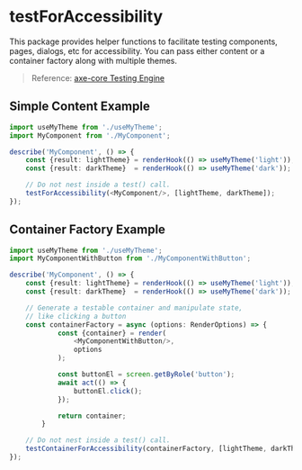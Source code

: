 
<Meta title="jest/testForAccessibility"/>

# testForAccessibility

This package provides helper functions to facilitate testing components, pages, dialogs, etc for accessibility. You can pass either content or a container factory along with multiple themes.

> Reference: [axe-core Testing Engine](https://github.com/dequelabs/axe-core)

## Simple Content Example
```typescript
import useMyTheme from './useMyTheme';
import MyComponent from './MyComponent';

describe('MyComponent', () => {
    const {result: lightTheme} = renderHook(() => useMyTheme('light'));
    const {result: darkTheme}  = renderHook(() => useMyTheme('dark'));

    // Do not nest inside a test() call.
    testForAccessibility(<MyComponent/>, [lightTheme, darkTheme]);
});
```

## Container Factory Example
```typescript
import useMyTheme from './useMyTheme';
import MyComponentWithButton from './MyComponentWithButton';

describe('MyComponent', () => {
    const {result: lightTheme} = renderHook(() => useMyTheme('light'));
    const {result: darkTheme}  = renderHook(() => useMyTheme('dark'));

    // Generate a testable container and manipulate state,
    // like clicking a button
    const containerFactory = async (options: RenderOptions) => {
            const {container} = render(
                <MyComponentWithButton/>,
                options
            );

            const buttonEl = screen.getByRole('button');
            await act(() => {
                buttonEl.click();
            });

            return container;
        }

    // Do not nest inside a test() call.
    testContainerForAccessibility(containerFactory, [lightTheme, darkTheme]);
});
```